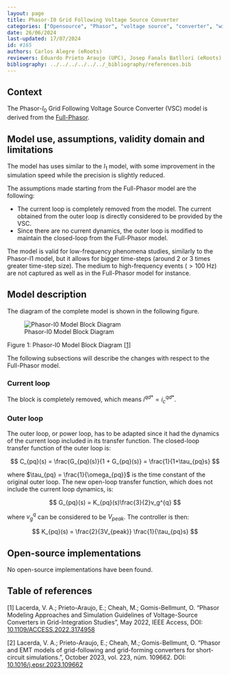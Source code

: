 ```yaml
---
layout: page 
title: Phasor-I0 Grid Following Voltage Source Converter 
categories: ["Opensource", "Phasor", "voltage source", "converter", "wind", "pv", "hvdc"] 
date: 26/06/2024 
last-updated: 17/07/2024
id: #165
authors: Carlos Alegre (eRoots)
reviewers: Eduardo Prieto Araujo (UPC), Josep Fanals Batllori (eRoots)
bibliography: ../../../../../../_bibliography/references.bib
---
```



## Context

The Phasor-$I_0$ Grid Following Voltage Source Converter (VSC) model is derived from the [Full-Phasor](../). 

## Model use, assumptions, validity domain and limitations

The model has uses similar to the $I_1$ model, with some improvement in the simulation speed while the precision is slightly reduced.

The assumptions made starting from the Full-Phasor model are the following:

* The current loop is completely removed from the model. The current obtained from the outer loop is directly considered to be provided by the VSC.
* Since there are no current dynamics, the outer loop is modified to maintain the closed-loop from the Full-Phasor model.

The model is valid for low-frequency phenomena studies, similarly to the Phasor-I1 model, but it allows for bigger time-steps (around 2 or 3 times greater time-step size). The medium to high-frequency events ($>100$ Hz) are not captured as well as in the Full-Phasor model for instance. 

## Model description

The diagram of the complete model is shown in the following figure.

![Phasor-I0 Model Block Diagram](PhasorI0.svg){fig-align="center"}

::: {.figure-caption}
Figure 1: Phasor-I0 Model Block Diagram [[1]](#1)
:::

The following subsections will describe the changes with respect to the Full-Phasor model.

### Current loop

The block is completely removed, which means $i^{qd*} = i^{qd*}_c$.

### Outer loop

The outer loop, or power loop, has to be adapted since it had the dynamics of the current loop included in its transfer function. The closed-loop transfer function of the outer loop is:

$$
C_{pq}(s) = \frac{G_{pq}(s)}{1 + G_{pq}(s)} = \frac{1}{1+\tau_{pq}s}
$$

where $\tau_{pq} = \frac{1}{\omega_{pq}}$ is the time constant of the original outer loop. The new open-loop transfer function, which does not include the current loop dynamics, is:

$$
G_{pq}(s) = K_{pq}(s)\frac{3}{2}v_g^{q}
$$

where $v_g^{q}$ can be considered to be $V_{peak}$. The controller is then:

$$
K_{pq}(s) = \frac{2}{3V_{peak}} \frac{1}{\tau_{pq}s}
$$

## Open-source implementations

No open-source implementations have been found.

## Table of references


<a id="1">[1]</a> Lacerda, V. A.; Prieto-Araujo, E.; Cheah, M.; Gomis-Bellmunt, O. "Phasor Modeling Approaches and Simulation Guidelines of Voltage-Source Converters in Grid-Integration Studies", May 2022, IEEE Access, DOI: [10.1109/ACCESS.2022.3174958](https://doi.org/10.1109/ACCESS.2022.3174958)

<a id="2">[2]</a> Lacerda, V. A.; Prieto-Araujo, E.; Cheah, M.; Gomis-Bellmunt, O. "Phasor and EMT models of grid-following and grid-forming converters for short-circuit simulations.", October 2023, vol. 223, núm. 109662. DOI: [10.1016/j.epsr.2023.109662](https://doi.org/10.1016/j.epsr.2023.109662)
